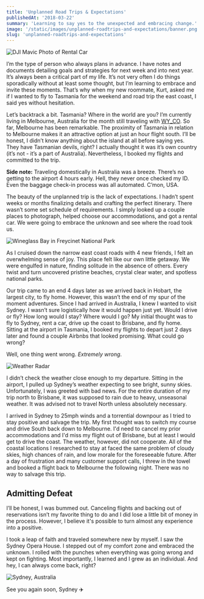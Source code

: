 ```yaml
---
title: 'Unplanned Road Trips & Expectations'
publishedAt: '2018-03-22'
summary: 'Learning to say yes to the unexpected and embracing change.'
image: '/static/images/unplanned-roadtrips-and-expectations/banner.png'
slug: 'unplanned-roadtrips-and-expectations'
---
```


![DJI Mavic Photo of Rental Car](/static/images/unplanned-roadtrips-and-expectations/banner.png)

I’m the type of person who always plans in advance. I have notes and documents detailing goals and strategies for next week and into next year. It’s always been a critical part of my life. It’s not very often I do things sporadically without at least some thought, but I’m learning to embrace and invite these moments. That’s why when my new roommate, Kurt, asked me if I wanted to fly to Tasmania for the weekend and road trip the east coast, I said yes without hesitation.

Let’s backtrack a bit. Tasmania? Where in the world are you? I’m currently living in Melbourne, Australia for the month still traveling with [WY_CO](https://thewyco.com/). So far, Melbourne has been remarkable. The proximity of Tasmania in relation to Melbourne makes it an attractive option at just an hour flight south. I’ll be honest, I didn’t know anything about the island at all before saying yes. They have Tasmanian devils, right? I actually thought it was it’s own country (it’s not - it’s a part of Australia). Nevertheless, I booked my flights and committed to the trip.

**Side note:** Traveling domestically in Australia was a breeze. There’s no getting to the airport 4 hours early. Hell, they never once checked my ID. Even the baggage check-in process was all automated. C’mon, USA.

The beauty of the unplanned trip is the lack of expectations. I hadn’t spent weeks or months finalizing details and crafting the perfect itinerary. There wasn’t some set schedule of requirements. I simply looked up a couple places to photograph, helped choose our accommodations, and got a rental car. We were going to embrace the unknown and see where the road took us.

![Wineglass Bay in Freycinet National Park](/static/images/unplanned-roadtrips-and-expectations/wineglass-bay.jpg)

As I cruised down the narrow east coast roads with 4 new friends, I felt an overwhelming sense of joy. This place felt like our own little getaway. We were engulfed in nature, finding solitude in the absence of others. Every twist and turn uncovered pristine beaches, crystal clear water, and spotless national parks.

Our trip came to an end 4 days later as we arrived back in Hobart, the largest city, to fly home. However, this wasn’t the end of my spur of the moment adventures. Since I had arrived in Australia, I knew I wanted to visit Sydney. I wasn’t sure logistically how it would happen just yet. Would I drive or fly? How long would I stay? Where would I go? My initial thought was to fly to Sydney, rent a car, drive up the coast to Brisbane, and fly home. Sitting at the airport in Tasmania, I booked my flights to depart just 2 days later and found a couple Airbnbs that looked promising. What could go wrong?

Well, one thing went wrong. _Extremely wrong_.

![Weather Radar](/static/images/unplanned-roadtrips-and-expectations/radar.png)

I didn’t check the weather close enough to my departure. Sitting in the airport, I pulled up Sydney’s weather expecting to see bright, sunny skies. Unfortunately, I was greeted with bad news. For the entire duration of my trip north to Brisbane, it was supposed to rain due to heavy, unseasonal weather. It was advised not to travel North unless absolutely necessary.

I arrived in Sydney to 25mph winds and a torrential downpour as I tried to stay positive and salvage the trip. My first thought was to switch my course and drive South back down to Melbourne. I'd need to cancel my prior accommodations and I'd miss my flight out of Brisbane, but at least I would get to drive the coast. The weather, however, did not cooperate. All of the coastal locations I researched to stay at faced the same problem of cloudy skies, high chances of rain, and low morale for the foreseeable future. After a day of frustration and many customer support calls, I threw in the towel and booked a flight back to Melbourne the following night. There was no way to salvage this trip.

## Admitting Defeat

I’ll be honest, I was bummed out. Canceling flights and backing out of reservations isn’t my favorite thing to do and I did lose a little bit of money in the process. However, I believe it's possible to turn almost any experience into a positive.

I took a leap of faith and traveled somewhere new by myself. I saw the Sydney Opera House. I stepped out of my comfort zone and embraced the unknown. I rolled with the punches when everything was going wrong and kept on fighting. Most importantly, I learned and I grew as an individual. And hey, I can always come back, right?

![Sydney, Australia](/static/images/unplanned-roadtrips-and-expectations/sydney.jpg)

See you again soon, Sydney ✈️
